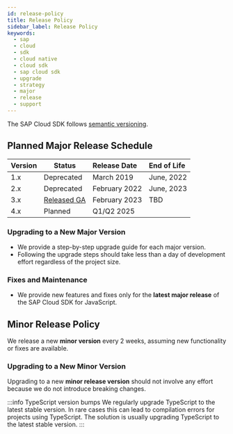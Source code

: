 ```yaml
---
id: release-policy
title: Release Policy
sidebar_label: Release Policy
keywords:
  - sap
  - cloud
  - sdk
  - cloud native
  - cloud sdk
  - sap cloud sdk
  - upgrade
  - strategy
  - major
  - release
  - support
---
```


The SAP Cloud SDK follows [semantic versioning](https://semver.org/).

## Planned Major Release Schedule

| Version | Status                                                                   | Release Date  | End of Life |
| :------ | ------------------------------------------------------------------------ | :------------ | :---------- |
| 1.x     | Deprecated                                                               | March 2019    | June, 2022  |
| 2.x     | Deprecated                                                               | February 2022 | June, 2023  |
| 3.x     | [Released GA](https://blogs.sap.com/2023/03/02/sap-cloud-sdk-version-3/) | February 2023 | TBD         |
| 4.x     | Planned                                                                  | Q1/Q2 2025    |             |

### Upgrading to a New Major Version

- We provide a step-by-step upgrade guide for each major version.
- Following the upgrade steps should take less than a day of development effort regardless of the project size.

### Fixes and Maintenance

- We provide new features and fixes only for the **latest major release** of the SAP Cloud SDK for JavaScript.

## Minor Release Policy

We release a new **minor version** every 2 weeks, assuming new functionality or fixes are available.

### Upgrading to a New Minor Version

Upgrading to a new **minor release version** should not involve any effort because we do not introduce breaking changes.

:::info TypeScript version bumps
We regularly upgrade TypeScript to the latest stable version.
In rare cases this can lead to compilation errors for projects using TypeScript.
The solution is usually upgrading TypeScript to the latest stable version.
:::
